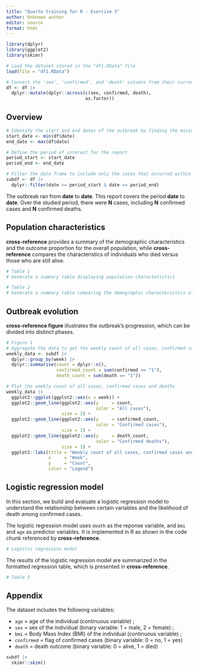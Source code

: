 ```yaml
---
title: "Quarto training for R - Exercise 3"
author: Unknown author
editor: source
format: html
---
```


```r
library(dplyr)
library(ggplot2)
library(skimr)
```

```r
# Load the dataset stored in the "df1.RData" file
load(file = "df1.RData")
```

```r
# Convert the 'sex', 'confirmed', and 'death' columns from their current data type to factors
df <- df |>
  dplyr::mutate(dplyr::across(c(sex, confirmed, death),
                              as.factor))
```

## Overview

```r
# Identify the start and end dates of the outbreak by finding the minimum and maximum values in the 'date' column
start_date <- min(df$date)
end_date <- max(df$date)
```

```r
# Define the period of interest for the report
period_start <- start_date
period_end <- end_date
```

```r
# Filter the data frame to include only the cases that occurred within the defined period
subdf <- df |>
  dplyr::filter(date >= period_start & date <= period_end)
```

The outbreak ran from **date** to **date**. This report covers the period **date** to **date**. Over the studied period, there were **N** cases, including **N** confirmed cases and **N** confirmed deaths.

## Population characteristics

**cross-reference** provides a summary of the demographic characteristics and the outcome proportion for the overall population, while **cross-reference** compares the characteristics of individuals who died versus those who are still alive.

```r
# Table 1
# Generate a summary table displaying population characteristics

```

```r
# Table 2
# Generate a summary table comparing the demographic characteristics of individuals who died versus those who are still alive

```

## Outbreak evolution

**cross-reference figure** illustrates the outbreak's progression, which can be divided into distinct phases.

```r
# Figure 1
# Aggregate the data to get the weekly count of all cases, confirmed cases and deaths
weekly_data <- subdf |>
  dplyr::group_by(week) |>
  dplyr::summarise(count = dplyr::n(),
                   confirmed_count = sum(confirmed == "1"),
                   death_count = sum(death == "1"))

# Plot the weekly count of all cases, confirmed cases and deaths
weekly_data |>
  ggplot2::ggplot(ggplot2::aes(x = week)) +
  ggplot2::geom_line(ggplot2::aes(y     = count,
                                  color = "All cases"),
                     size = 1) +
  ggplot2::geom_line(ggplot2::aes(y     = confirmed_count,
                                  color = "Confirmed cases"),
                     size = 1) +
  ggplot2::geom_line(ggplot2::aes(y     = death_count,
                                  color = "Confirmed deaths"),
                     size = 1) +
  ggplot2::labs(title = "Weekly count of all cases, confirmed cases and deaths",
                x     = "Week",
                y     = "Count",
                color = "Legend")
```

## Logistic regression model

In this section, we build and evaluate a logistic regression model to understand the relationship between certain variables and the likelihood of death among confirmed cases.

The logistic regression model uses `death` as the reponse variable, and `bmi` and `age` as predictor variables. It is implemented in R as shown in the code chunk referenced by **cross-reference**.

```r
# Logistic regression model

```

The results of the logistic regression model are summarized in the formatted regression table, which is presented in **cross-reference**.

```r
# Table 3

```

## Appendix

The dataset includes the following variables:

-   `age` = age of the individual (continuous variable) ;
-   `sex` = sex of the individual (binary variable: 1 = male, 2 = female) ;
-   `bmi` = Body Mass Index (BMI) of the individual (continuous variable) ;
-   `confirmed` = flag of confirmed cases (binary variable: 0 = no, 1 = yes)
-   `death` = death outcome (binary variable: 0 = alive, 1 = died)

```r
subdf |>
  skimr::skim()
```
